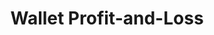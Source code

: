---
title: "Wallet Profit-and-Loss"
description: "Fetches the profit-and-loss over a time range based on a given wallet address"
openapi: "GET /polymarket/wallet/pnl/{wallet_address}"
---